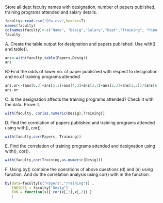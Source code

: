 Store all dept faculty names with designation,  number of papers published, training programs attended and salary details.

```{r}

faculty<-read.csv("Q3a.csv",header=T)
names(faculty)
colnames(faculty)<-c("Name", "Desig","Salary","Dept","Training", "Papers" )
faculty

```

A. Create the table output for designation and papers published. Use with() and table().
```{r}
ans<-with(faculty,table(Papers,Desig))
ans
```

B>Find the odds of lower no. of paper published with respect to designation and no.of training programs attended

```{r}

ans.or<-(ans[6,3]+ans[5,3]+ans[4,3]+ans[3,3]+ans[2,3]+ans[1,3])/(ans[6,2]+ans[5,2]+ans[4,2]+ans[3,2]+ans[2,2]+ans[1,2])/(ans[6,1]+ans[5,1]+ans[4,1]+ans[3,1]+ans[2,1]+ans[1,1])
ans.or

```

C. Is the designation affects the training programs attended? Check it with the data. Prove it.

```{r}
with(faculty, cor(as.numeric(Desig),Training))
```

D. Find the correlation of papers published and training programs attended using with(), cor().

```{r}
with(faculty,cor(Papers, Training))
```

E. Find the correlation of training programs attended and designation using with(), cor().
```{r}
with(faculty,cor(Training,as.numeric(Desig)))
```

F. Using by() combine the operations of above questions (d) and (e) using function. And do the correlation analysis using cor() with in the function.

```{r}

by(data=faculty[c("Papers","Training")] ,
   INDICES = faculty["Desig"] ,
   FUN = function(x){ cor(x[,1],x[,2]) } 
   )


```





























































































































































































